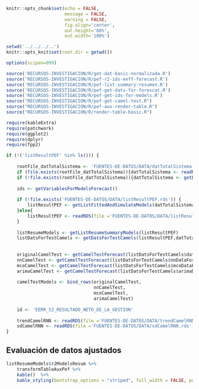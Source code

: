 <!-- Configuración CHUNKS -->

```r

knitr::opts_chunk$set(echo = FALSE,
                      message = FALSE,
                      warning = FALSE,
                      fig.align='center',
                      out.height='60%',
                      out.width='100%')

setwd('../../../..')
knitr::opts_knit$set(root.dir = getwd())

options(scipen=999)

```

```r
source('RECURSOS-INVESTIGACION/R/get-dat-basic-normalizada.R')
source('RECURSOS-INVESTIGACION/R/pef-r2-ids-eeff-forecast.R')
source('RECURSOS-INVESTIGACION/R/pef-list-summary-resumen.R')
source('RECURSOS-INVESTIGACION/R/pef-get-dats-for-forescat.R')
source('RECURSOS-INVESTIGACION/R/pef-get-ids-for-models.R')
source("RECURSOS-INVESTIGACION/R/pef-get-camel-test.R")
source("RECURSOS-INVESTIGACION/R/pef-aux-render-table.R")
source("RECURSOS-INVESTIGACION/R/render-table-basic.R")

require(kableExtra)
require(patchwork)
require(ggplot2)
require(dplyr)
require(fpp2)

if (!('listResultPEF' %in% ls())) {
    
    rootFile_datTotalSistema <- 'FUENTES-DE-DATOS/DATA/datTotalSistema.rds' 
    if (file.exists(rootFile_datTotalSistema)){datTotalSistema <- readRDS(rootFile_datTotalSistema)}
    if (!file.exists(rootFile_datTotalSistema)){datTotalSistema <- getDatEEFFNormalizada(by = 'TOTAL_SISTEMA')}
    
    ids <- getVariablesForModelsForecast()
    
    if (!file.exists('FUENTES-DE-DATOS/DATA/listResultPEF.rds')) {
        listResultPEF <- getListFittedAndSimulateModels(datTotalSistema,ids)
    }else{
        listResultPEF <- readRDS(file ='FUENTES-DE-DATOS/DATA/listResultPEF.rds')
    }
    
    listResumeModels <- getListResumeSummaryModels(listResultPEF)
    listDatsForTestCamels <- getDatsForTestCamels(listResultPEF,datTotalSistema,12,TRUE)
    
    
    originalCamelTest <- getCamelTestForecast(listDatsForTestCamels$datCuentas)
    nnCamelTest <- getCamelTestForecast(listDatsForTestCamels$nnDataForecastCuentas)
    mcoCamelTest <- getCamelTestForecast(listDatsForTestCamels$mcoDataForecastCuentas)
    arimaCamelTest <- getCamelTestForecast(listDatsForTestCamels$arimaDataForecastCuentas)
    
    camelTestModels <- bind_rows(originalCamelTest,
                                 nnCamelTest,
                                 mcoCamelTest,
                                 arimaCamelTest)
    
    id <- 'EERR_S2_RESULTADO_NETO_DE_LA_GESTION'
    
    trendCamelRNN <- readRDS(file ='FUENTES-DE-DATOS/DATA/trendCamelRNN.rds')
    sdCamelRNN <- readRDS(file ='FUENTES-DE-DATOS/DATA/sdCamelRNN.rds')
}

```


## Evaluación de datos ajustados

```r
listResumeModels$r2ModelsResum %>% 
    transformTableAuxPef %>% 
    kable()  %>%
    kable_styling(bootstrap_options = "striped", full_width = FALSE, position="center")
```